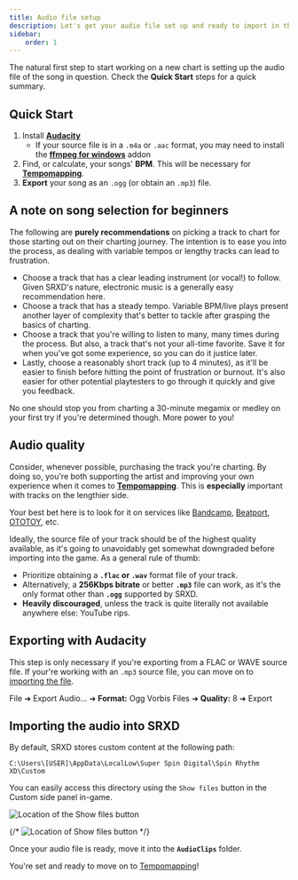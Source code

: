 ```yaml
---
title: Audio file setup
description: Let's get your audio file set up and ready to import in the editor!
sidebar:
    order: 1
---
```



The natural first step to start working on a new chart is setting up the audio file of the song in question.
Check the **Quick Start** steps for a quick summary.

## Quick Start

1. Install **[Audacity](https://www.audacityteam.org/download/)**
    - If your source file is in a `.m4a` or `.aac` format, you may need to install the **[ffmpeg for windows](https://support.audacityteam.org/basics/installing-ffmpeg)** addon
2. Find, or calculate, your songs' **BPM**. This will be necessary for **[Tempomapping](../basic-tempomapping)**.
3. **Export** your song as an `.ogg` (or obtain an `.mp3`) file.

## A note on song selection for beginners

The following are **purely recommendations** on picking a track to chart for those starting out on their charting journey.
The intention is to ease you into the process, as dealing with variable tempos or lengthy tracks can lead to frustration.

- Choose a track that has a clear leading instrument (or vocal!) to follow. Given SRXD's nature, electronic music is a generally easy recommendation here.
- Choose a track that has a steady tempo. Variable BPM/live plays present another layer of complexity that's better to tackle after grasping the basics of charting.
- Choose a track that you're willing to listen to many, many times during the process. But also, a track that's not your all-time favorite.
Save it for when you've got some experience, so you can do it justice later.
- Lastly, choose a reasonably short track (up to 4 minutes), as it'll be easier to finish before hitting the point of frustration or burnout. It's also easier
for other potential playtesters to go through it quickly and give you feedback.

No one should stop you from charting a 30-minute megamix or medley on your first try if you're determined though. More power to you!

## Audio quality

<Aside type='tip' title='Hey!'>

Consider, whenever possible, purchasing the track you're charting. By doing so, you're both supporting the artist and improving your own experience
when it comes to **[Tempomapping](../basic-tempomapping)**. This is **especially** important with tracks on the lengthier side.

Your best bet here is to look for it on services like [Bandcamp](https://bandcamp.com/), [Beatport](https://www.beatport.com/), [OTOTOY](https://ototoy.jp/), etc. 

</Aside>

Ideally, the source file of your track should be of the highest quality available, as it's going to unavoidably get somewhat downgraded before importing
into the game. As a general rule of thumb: 
- Prioritize obtaining a **`.flac` or `.wav`** format file of your track. 
- Alternatively, a **256Kbps bitrate** or better **`.mp3`** file can work, as it's the only format other than **`.ogg`** supported by SRXD.
- **Heavily discouraged**, unless the track is quite literally not available anywhere else: YouTube rips.

## Exporting with Audacity

<Aside type='note'>

This step is only necessary if you're exporting from a FLAC or WAVE source file.
If your're working with an `.mp3` source file, you can move on to [importing the file](#importing-the-audio-into-srxd).

</Aside>

File ➜ Export Audio... ➜ **Format:** Ogg Vorbis Files ➜ **Quality:** 8 ➜ Export

## Importing the audio into SRXD

By default, SRXD stores custom content at the following path:
```
C:\Users\[USER]\AppData\LocalLow\Super Spin Digital\Spin Rhythm XD\Custom
```

You can easily access this directory using the `Show files` button in the Custom side panel in-game.

![Location of the Show files button](@images/audio/custom-side-panel.png)

{/* <Image src={panelImage} alt="Location of Show files button" width={512} decoding='async' loading='lazy' /> */}

Once your audio file is ready, move it into the **`AudioClips`** folder.

You're set and ready to move on to [Tempomapping](../basic-tempomapping)!
